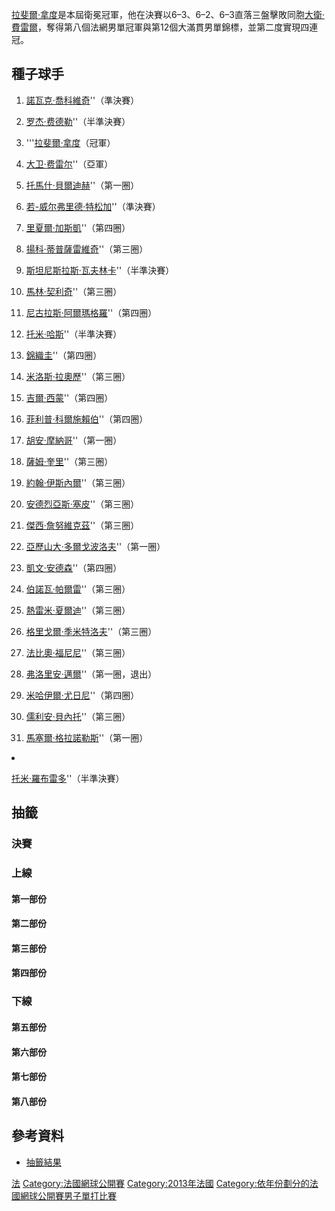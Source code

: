 {{NoteTA |G1=Tennis}}
{{GrandSlamEvents|2013|法國網球公開賽|
|defchamp = {{flagicon|ESP}} [[拉斐爾·拿度|拉斐爾·拿度]]
|champ = {{flagicon|ESP}} [[拉斐爾·拿度|拉斐爾·拿度]]
|runner = {{flagicon|ESP}} [[大衛·費雷爾|大衛·費雷爾]]
|score = 6–3、6–2、6–3
}}
{{main|2013年法國網球公開賽}}

[[拉斐爾·拿度|拉斐爾·拿度]]是本屆衛冕冠軍，他在決賽以6–3、6–2、6–3直落三盤擊敗同胞[[大衛·費雷爾|大衛·費雷爾]]，奪得第八個法網男單冠軍與第12個大滿貫男單錦標，並第二度實現四連冠。

==種子球手==
{{col-begin}}
{{col-2}}
#{{flagicon|SRB}} [[諾瓦克·喬科維奇|諾瓦克·喬科維奇]]''（準決賽）
#{{flagicon|SUI}} [[罗杰·费德勒|罗杰·费德勒]]''（半準決賽）
#{{flagicon|ESP}} '''[[拉斐爾·拿度|拉斐爾·拿度]]（冠軍）
#{{flagicon|ESP}} [[大卫·费雷尔|大卫·费雷尔]]''（亞軍）
#{{flagicon|CZE}} [[托馬什·貝爾迪赫|托馬什·貝爾迪赫]]''（第一圈）
#{{flagicon|FRA}} [[若-威尔弗里德·特松加|若-威尔弗里德·特松加]]''（準決賽）
#{{flagicon|FRA}} [[里夏爾·加斯凱|里夏爾·加斯凱]]''（第四圈）
#{{flagicon|SRB}} [[揚科·蒂普薩雷維奇|揚科·蒂普薩雷維奇]]''（第三圈）
#{{flagicon|SUI}} [[斯坦尼斯拉斯·瓦夫林卡|斯坦尼斯拉斯·瓦夫林卡]]''（半準決賽）
#{{flagicon|CRO}} [[馬林·契利奇|馬林·契利奇]]''（第三圈）
#{{flagicon|ESP}} [[尼古拉斯·阿爾瑪格羅|尼古拉斯·阿爾瑪格羅]]''（第四圈）
#{{flagicon|GER}} [[托米·哈斯|托米·哈斯]]''（半準決賽）
#{{flagicon|JPN}} [[錦織圭|錦織圭]]''（第四圈）
#{{flagicon|CAN}} [[米洛斯·拉奧歷|米洛斯·拉奧歷]]''（第三圈）
#{{flagicon|FRA}} [[吉爾·西蒙|吉爾·西蒙]]''（第四圈）
#{{flagicon|GER}} [[菲利普·科爾施賴伯|菲利普·科爾施賴伯]]''（第四圈）
{{col-2}}
<ol start="17">
<li>{{flagicon|ARG}} [[胡安·摩納哥|胡安·摩納哥]]''（第一圈）
<li>{{flagicon|USA}} [[薩姆·奎里|薩姆·奎里]]''（第三圈）
<li>{{flagicon|USA}} [[約翰·伊斯內爾|約翰·伊斯內爾]]''（第三圈）
<li>{{flagicon|ITA}} [[安德烈亞斯·塞皮|安德烈亞斯·塞皮]]''（第三圈）
<li>{{flagicon|POL}} [[傑西·詹努維克茲|傑西·詹努維克茲]]''（第三圈）
<li>{{flagicon|UKR}} [[亞歷山大·多爾戈波洛夫|亞歷山大·多爾戈波洛夫]]''（第一圈）
<li>{{flagicon|RSA}} [[凱文·安德森_(網球運動員)|凱文·安德森]]''（第四圈）
<li>{{flagicon|FRA}} [[伯諾瓦·帕爾雷|伯諾瓦·帕爾雷]]''（第三圈）
<li>{{flagicon|FRA}} [[熱雷米·夏爾迪|熱雷米·夏爾迪]]''（第三圈）
<li>{{flagicon|BUL}} [[格里戈爾·季米特洛夫|格里戈爾·季米特洛夫]]''（第三圈）
<li>{{flagicon|ITA}} [[法比奧·福尼尼|法比奧·福尼尼]]''（第三圈）
<li>{{flagicon|GER}} [[弗洛里安·邁爾|弗洛里安·邁爾]]''（第一圈，退出）
<li>{{flagicon|RUS}} [[米哈伊爾·尤日尼|米哈伊爾·尤日尼]]''（第四圈）
<li>{{flagicon|FRA}} [[儒利安·貝內托|儒利安·貝內托]]''（第三圈）
<li>{{flagicon|ESP}} [[馬塞爾·格拉諾勒斯|馬塞爾·格拉諾勒斯]]''（第一圈）
<li>{{flagicon|ESP}} [[托米·羅布雷多|托米·羅布雷多]]''（半準決賽）
{{col-end}}

==抽籤==
{{Draw key}}
===決賽===
{{8TeamBracket-Tennis5
| RD1=八強
| RD2=四強
| RD3=決賽
| team-width=175

| RD1-seed1=1
| RD1-team1={{flagicon|SRB}} '''[[諾瓦克·喬科維奇|諾瓦克·喬科維奇]]
| RD1-score1-1='''6
| RD1-score1-2='''7<sup>7</sup>
| RD1-score1-3='''7
| RD1-score1-4=
| RD1-score1-5=
| RD1-seed2=12
| RD1-team2={{flagicon|GER}} [[托米·哈斯|托米·哈斯]]
| RD1-score2-1=3
| RD1-score2-2=6<sup>5</sup>
| RD1-score2-3=5
| RD1-score2-4=
| RD1-score2-5=

| RD1-seed3=3
| RD1-team3={{flagicon|ESP}} '''[[拉斐爾·拿度|拉斐爾·拿度]]
| RD1-score3-1='''6
| RD1-score3-2='''6
| RD1-score3-3='''6
| RD1-score3-4=
| RD1-score3-5=
| RD1-seed4=9
| RD1-team4={{flagicon|SUI}} [[斯坦尼斯拉斯·瓦夫林卡|斯坦尼斯拉斯·瓦夫林卡]]
| RD1-score4-1=2
| RD1-score4-2=3
| RD1-score4-3=1
| RD1-score4-4=
| RD1-score4-5=

| RD1-seed5=32
| RD1-team5={{flagicon|ESP}} [[托米·羅布雷多|托米·羅布雷多]]
| RD1-score5-1=2
| RD1-score5-2=1
| RD1-score5-3=1
| RD1-score5-4=
| RD1-score5-5=
| RD1-seed6=4
| RD1-team6='''{{flagicon|ESP}} [[大卫·费雷尔|大卫·费雷尔]]
| RD1-score6-1='''6
| RD1-score6-2='''6
| RD1-score6-3='''6
| RD1-score6-4=
| RD1-score6-5=

| RD1-seed7=6
| RD1-team7='''{{flagicon|FRA}} [[若-威尔弗里德·特松加|若-威尔弗里德·特松加]]
| RD1-score7-1='''7
| RD1-score7-2='''6
| RD1-score7-3='''6
| RD1-score7-4=
| RD1-score7-5=
| RD1-seed8=2
| RD1-team8={{flagicon|SWI}} [[罗杰·费德勒|罗杰·费德勒]]
| RD1-score8-1=5
| RD1-score8-2=3
| RD1-score8-3=3
| RD1-score8-4=
| RD1-score8-5=

| RD2-seed1=1
| RD2-team1={{flagicon|SRB}} [[諾瓦克·喬科維奇|諾瓦克·喬科維奇]]
| RD2-score1-1=4
| RD2-score1-2='''6
| RD2-score1-3=1
| RD2-score1-4='''7<sup>7</sup>
| RD2-score1-5=7
| RD2-seed2=3
| RD2-team2={{flagicon|ESP}} '''[[拉斐爾·拿度|拉斐爾·拿度]]
| RD2-score2-1='''6
| RD2-score2-2=3
| RD2-score2-3='''6
| RD2-score2-4=6<sup>3</sup>
| RD2-score2-5='''9

| RD2-seed3=4
| RD2-team3='''{{flagicon|ESP}} [[大卫·费雷尔|大卫·费雷尔]]
| RD2-score3-1='''6
| RD2-score3-2='''7<sup>7</sup>
| RD2-score3-3='''6
| RD2-score3-4=
| RD2-score3-5=
| RD2-seed4=6
| RD2-team4={{flagicon|FRA}} [[若-威尔弗里德·特松加|若-威尔弗里德·特松加]]
| RD2-score4-1=1
| RD2-score4-2=6<sup>3</sup>
| RD2-score4-3=2
| RD2-score4-4=
| RD2-score4-5=

| RD3-seed1=3
| RD3-team1={{flagicon|ESP}} '''[[拉斐爾·拿度|拉斐爾·拿度]]
| RD3-score1-1='''6
| RD3-score1-2='''6
| RD3-score1-3='''6
| RD3-score1-4=
| RD3-score1-5=
| RD3-seed2=4
| RD3-team2={{flagicon|ESP}} [[大卫·费雷尔|大卫·费雷尔]]
| RD3-score2-1=3
| RD3-score2-2=2
| RD3-score2-3=3
| RD3-score2-4=
| RD3-score2-5=
}}

===上線===

====第一部份====
{{16TeamBracket-Compact-Tennis5
|RD1=第一輪
|RD2=第二輪
|RD3=第三輪
|RD4=第四輪

| RD1-seed01=1
| RD1-team01='''{{flagicon|SRB}} [[諾瓦克·喬科維奇|喬科維奇]]
| RD1-score01-1='''7<sup>7</sup>
| RD1-score01-2='''6
| RD1-score01-3='''7
| RD1-score01-4=
| RD1-score01-5=
| RD1-seed02=
| RD1-team02={{flagicon|BEL}} [[大衛·高芬|高芬]]
| RD1-score02-1=6<sup>5</sup>
| RD1-score02-2=4
| RD1-score02-3=5
| RD1-score02-4=
| RD1-score02-5=

| RD1-seed03=
| RD1-team03={{flagicon|CRO}} [[伊万·多迪格|多迪格]]
| RD1-score03-1='''6
| RD1-score03-2=4
| RD1-score03-3=3
| RD1-score03-4='''6
| RD1-score03-5=10
| RD1-seed04=
| RD1-team04='''{{flagicon|ARG}} [[吉多·佩拉|佩拉]]
| RD1-score04-1=4
| RD1-score04-2='''6
| RD1-score04-3='''6
| RD1-score04-4=2
| RD1-score04-5='''12

| RD1-seed05=WC
| RD1-team05={{flagicon|USA}} [[亞歷斯·古斯尼蘇夫|古斯尼蘇夫]]
| RD1-score05-1=1
| RD1-score05-2=6<sup>2</sup>
| RD1-score05-3=2
| RD1-score05-4=
| RD1-score05-5=
| RD1-seed06=WC
| RD1-team06='''{{flagicon|FRA}} [[盧卡斯·普耶|普耶]]
| RD1-score06-1='''6
| RD1-score06-2='''7<sup>7</sup>
| RD1-score06-3='''6
| RD1-score06-4=
| RD1-score06-5=

| RD1-seed07=
| RD1-team07={{flagicon|COL}} [[亞歷杭德羅·法亞|法亞]]
| RD1-score07-1=4
| RD1-score07-2=0<sup>r</sup>
| RD1-score07-3=
| RD1-score07-4=
| RD1-score07-5=
| RD1-seed08=26
| RD1-team08='''{{flagicon|BUL}} [[格里戈爾·季米特洛夫|季米特洛夫]]
| RD1-score08-1='''6
| RD1-score08-2=1
| RD1-score08-3=
| RD1-score08-4=
| RD1-score08-5=

| RD1-seed09=22
| RD1-team09={{flagicon|UKR}} [[亞歷山大·多爾戈波洛夫|多爾戈波洛夫]]
| RD1-score09-1=6<sup>7</sup>
| RD1-score09-2=4
| RD1-score09-3=6<sup>7</sup>
| RD1-score09-4=
| RD1-score09-5=
| RD1-seed10=
| RD1-team10='''{{flagicon|RUS}} [[德米特里·圖爾蘇諾夫|圖爾蘇諾夫]]
| RD1-score10-1='''7<sup>9</sup>
| RD1-score10-2='''6
| RD1-score10-3='''7<sup>9</sup>
| RD1-score10-4=
| RD1-score10-5=

| RD1-seed11=
| RD1-team11={{flagicon|AUS}} [[伯納德·托米奇|托米奇]]
| RD1-score11-1=5
| RD1-score11-2=6<sup>8</sup>
| RD1-score11-3=1<sup>r</sup>
| RD1-score11-4=
| RD1-score11-5=
| RD1-seed12=
| RD1-team12='''{{flagicon|ROU}} [[維克托·哈內斯庫|哈內斯庫]]
| RD1-score12-1='''7
| RD1-score12-2='''7<sup>10</sup>
| RD1-score12-3=2
| RD1-score12-4=
| RD1-score12-5=

| RD1-seed13=
| RD1-team13={{flagicon|ITA}} [[西莫內·博萊利|博萊利]]
| RD1-score13-1=4
| RD1-score13-2=4
| RD1-score13-3=1<sup>r</sup>
| RD1-score13-4=
| RD1-score13-5=
| RD1-seed14=
| RD1-team14={{flagicon|TPE}} '''[[盧彥勳|盧彥勳]]
| RD1-score14-1='''6
| RD1-score14-2='''6
| RD1-score14-3=2
| RD1-score14-4=
| RD1-score14-5=

| RD1-seed15=Q
| RD1-team15={{flagicon|CZE}} [[吉力·維斯利|維斯利]]
| RD1-score15-1=6<sup>3</sup>
| RD1-score15-2='''6
| RD1-score15-3=5
| RD1-score15-4=2
| RD1-score15-5=
| RD1-seed16=16
| RD1-team16='''{{flagicon|GER}} [[菲利普·科爾施賴伯|科爾施賴伯]]
| RD1-score16-1='''7<sup>7</sup>
| RD1-score16-2=1
| RD1-score16-3='''7
| RD1-score16-4='''6
| RD1-score16-5=

| RD2-seed01=1
| RD2-team01='''{{flagicon|SRB}} [[諾瓦克·喬科維奇|喬科維奇]]
| RD2-score01-1='''6
| RD2-score01-2='''6
| RD2-score01-3='''6
| RD2-score01-4=
| RD2-score01-5=
| RD2-seed02=
| RD2-team02={{flagicon|ARG}} [[吉多·佩拉|佩拉]]
| RD2-score02-1=2
| RD2-score02-2=0
| RD2-score02-3=2
| RD2-score02-4=
| RD2-score02-5=

| RD2-seed03=WC
| RD2-team03={{flagicon|FRA}} [[盧卡斯·普耶|普耶]]
| RD2-score03-1=1
| RD2-score03-2=6<sup>4</sup>
| RD2-score03-3=1
| RD2-score03-4=
| RD2-score03-5=
| RD2-seed04=26
| RD2-team04='''{{flagicon|BUL}} [[格里戈爾·季米特洛夫|季米特洛夫]]
| RD2-score04-1='''6
| RD2-score04-2='''7<sup>7</sup>
| RD2-score04-3='''6
| RD2-score04-4=
| RD2-score04-5=

| RD2-seed05=
| RD2-team05={{flagicon|RUS}} [[德米特里·圖爾蘇諾夫|圖爾蘇諾夫]]
| RD2-score05-1=4
| RD2-score05-2=6<sup>r</sup>
| RD2-score05-3=
| RD2-score05-4=
| RD2-score05-5=
| RD2-seed06=
| RD2-team06='''{{flagicon|ROM}} [[維克托·哈內斯庫|哈內斯庫]]
| RD2-score06-1='''6
| RD2-score06-2=6
| RD2-score06-3=
| RD2-score06-4=
| RD2-score06-5=

| RD2-seed07=
| RD2-team07={{flagicon|TPE}} [[盧彥勳|盧彥勳]]
| RD2-score07-1=
| RD2-score07-2=
| RD2-score07-3=
| RD2-score07-4=
| RD2-score07-5=
| RD2-seed08=16
| RD2-team08='''{{flagicon|GER}} [[菲利普·科爾施賴伯|科爾施賴伯]]
| RD2-score08-1=<small>w/o
| RD2-score08-2=
| RD2-score08-3=
| RD2-score08-4=
| RD2-score08-5=

| RD3-seed01=1
| RD3-team01='''{{flagicon|SRB}} [[諾瓦克·喬科維奇|喬科維奇]]
| RD3-score01-1='''6
| RD3-score01-2='''6
| RD3-score01-3='''6
| RD3-score01-4=
| RD3-score01-5=
| RD3-seed02=26
| RD3-team02={{flagicon|BUL}} [[格里戈爾·季米特洛夫|季米特洛夫]]
| RD3-score02-1=2
| RD3-score02-2=2
| RD3-score02-3=3
| RD3-score02-4=
| RD3-score02-5=

| RD3-seed03=
| RD3-team03={{flagicon|ROM}} [[維克托·哈內斯庫|哈內斯庫]]
| RD3-score03-1=0
| RD3-score03-2=6<sup>0</sup>
| RD3-score03-3=1
| RD3-score03-4=
| RD3-score03-5=
| RD3-seed04=16
| RD3-team04='''{{flagicon|GER}} [[菲利普·科爾施賴伯|科爾施賴伯]]
| RD3-score04-1='''6
| RD3-score04-2='''7<sup>7</sup>
| RD3-score04-3='''6
| RD3-score04-4=
| RD3-score04-5=

| RD4-seed01=1
| RD4-team01='''{{flagicon|SRB}} [[諾瓦克·喬科維奇|喬科維奇]]
| RD4-score01-1=4
| RD4-score01-2='''6
| RD4-score01-3='''6
| RD4-score01-4='''6
| RD4-score01-5=
| RD4-seed02=16
| RD4-team02={{flagicon|GER}} [[菲利普·科爾施賴伯|科爾施賴伯]]
| RD4-score02-1='''6
| RD4-score02-2=3
| RD4-score02-3=4
| RD4-score02-4=4
| RD4-score02-5=
}}

====第二部份====
{{16TeamBracket-Compact-Tennis5
|RD1=第一輪
|RD2=第二輪
|RD3=第三輪
|RD4=第四輪

| RD1-seed01=12
| RD1-team01={{flagicon|GER}} '''[[托米·哈斯|哈斯]]
| RD1-score01-1='''7<sup>7</sup>
| RD1-score01-2='''6
| RD1-score01-3='''6
| RD1-score01-4=
| RD1-score01-5=
| RD1-seed02=
| RD1-team02={{flagicon|FRA}} [[基雷姆·魯芬|魯芬]]
| RD1-score02-1=6<sup>4</sup>
| RD1-score02-2=1
| RD1-score02-3=3
| RD1-score02-4=
| RD1-score02-5=

| RD1-seed03=Q
| RD1-team03={{flagicon|USA}} '''[[傑克·索克|索克]]
| RD1-score03-1='''6
| RD1-score03-2='''6
| RD1-score03-3='''7
| RD1-score03-4=
| RD1-score03-5=
| RD1-seed04=
| RD1-team04={{flagicon|ESP}} [[吉列爾莫·加西亞·洛佩斯|加西亞·洛佩斯]]
| RD1-score04-1=2
| RD1-score04-2=2
| RD1-score04-3=5
| RD1-score04-4=
| RD1-score04-5=

| RD1-seed05=
| RD1-team05={{flagicon|RUS}} [[安德烈·庫茲涅佐夫_(網球運動員)|An·庫茲涅佐夫]]
| RD1-score05-1=3
| RD1-score05-2=4
| RD1-score05-3=6<sup>4</sup>
| RD1-score05-4=
| RD1-score05-5=
| RD1-seed06=
| RD1-team06='''{{flagicon|USA}} [[瑞恩·哈里森|哈里森]]
| RD1-score06-1='''6
| RD1-score06-2='''6
| RD1-score06-3='''7<sup>7</sup>
| RD1-score06-4=
| RD1-score06-5=

| RD1-seed07=
| RD1-team07= {{flagicon|ARG}} [[卡洛斯·貝洛克|貝洛克]]
| RD1-score07-1=3
| RD1-score07-2=4
| RD1-score07-3=4
| RD1-score07-4=
| RD1-score07-5=
| RD1-seed08=19
| RD1-team08='''{{flagicon|USA}} [[約翰·伊斯內爾|伊斯內爾]]
| RD1-score08-1='''6
| RD1-score08-2='''6
| RD1-score08-3='''6
| RD1-score08-4=
| RD1-score08-5=

| RD1-seed09=29
| RD1-team09={{flagicon|RUS}} '''[[米哈伊爾·尤日尼|尤日尼]]
| RD1-score09-1=4
| RD1-score09-2='''6
| RD1-score09-3='''6
| RD1-score09-4='''6
| RD1-score09-5=
| RD1-seed10=
| RD1-team10= {{flagicon|ESP}} [[巴勃羅·安杜哈爾|安杜哈爾]]
| RD1-score10-1='''6
| RD1-score10-2=4
| RD1-score10-3=2
| RD1-score10-4=3
| RD1-score10-5=

| RD1-seed11=
| RD1-team11='''{{flagicon|ARG}} [[費德里科·德爾波尼斯|德爾波尼斯]]
| RD1-score11-1=6<sup>2</sup>
| RD1-score11-2='''6
| RD1-score11-3='''6
| RD1-score11-4='''6
| RD1-score11-5=
| RD1-seed12=Q
| RD1-team12={{flagicon|GER}} [[朱利安·雷斯特|雷斯特]]
| RD1-score12-1='''7<sup>7</sup>
| RD1-score12-2=1
| RD1-score12-3=0
| RD1-score12-4=4
| RD1-score12-5=

| RD1-seed13=
| RD1-team13= '''{{flagicon|ESP}} [[費爾南多·貝爾達斯科|貝爾達斯科]]
| RD1-score13-1='''6
| RD1-score13-2='''6
| RD1-score13-3='''6
| RD1-score13-4=
| RD1-score13-5=
| RD1-seed14=WC
| RD1-team14= {{flagicon|FRA}} [[馬克·吉克爾|吉克爾]]
| RD1-score14-1=2
| RD1-score14-2=3
| RD1-score14-3=1
| RD1-score14-4=
| RD1-score14-5=

| RD1-seed15=WC
| RD1-team15={{flagicon|FRA}} [[尼古拉·馬俞|馬俞]]
| RD1-score15-1=2
| RD1-score15-2=6<sup>4</sup>
| RD1-score15-3=1
| RD1-score15-4=
| RD1-score15-5=
| RD1-seed16=8
| RD1-team16={{flagicon|SRB}} '''[[揚科·蒂普薩雷維奇|蒂普薩雷維奇]]
| RD1-score16-1='''6
| RD1-score16-2='''7<sup>7</sup>
| RD1-score16-3='''6
| RD1-score16-4=
| RD1-score16-5=

| RD2-seed01=12
| RD2-team01='''{{flagicon|GER}} [[托米·哈斯|哈斯]]
| RD2-score01-1='''7<sup>7</sup>
| RD2-score01-2='''6
| RD2-score01-3='''7
| RD2-score01-4=
| RD2-score01-5=
| RD2-seed02=Q
| RD2-team02={{flagicon|USA}} [[傑克·索克|索克]]
| RD2-score02-1=6<sup>3</sup>
| RD2-score02-2=2
| RD2-score02-3=5
| RD2-score02-4=
| RD2-score02-5=

| RD2-seed03=
| RD2-team03={{flagicon|USA}} [[瑞恩·哈里森|哈里森]]
| RD2-score03-1='''7
| RD2-score03-2='''7<sup>9</sup>
| RD2-score03-3=3
| RD2-score03-4=1
| RD2-score03-5=6
| RD2-seed04=19
| RD2-team04='''{{flagicon|USA}} [[約翰·伊斯內爾|伊斯內爾]]
| RD2-score04-1=5
| RD2-score04-2=6<sup>7</sup>
| RD2-score04-3='''6
| RD2-score04-4='''6
| RD2-score04-5='''8

| RD2-seed05=29
| RD2-team05='''{{flagicon|RUS}} [[米哈伊爾·尤日尼|尤日尼]]
| RD2-score05-1='''6
| RD2-score05-2=6<sup>5</sup>
| RD2-score05-3='''7
| RD2-score05-4='''6
| RD2-score05-5=
| RD2-seed06=
| RD2-team06={{flagicon|ARG}} [[費德里科·德爾波尼斯|德爾波尼斯]]
| RD2-score06-1=3
| RD2-score06-2='''7<sup>7</sup>
| RD2-score06-3=5
| RD2-score06-4=4
| RD2-score06-5=

| RD2-seed07=
| RD2-team07={{flagicon|ESP}} [[費爾南多·貝爾達斯科|貝爾達斯科]]
| RD2-score07-1=6<sup>3</sup>
| RD2-score07-2=1
| RD2-score07-3='''6
| RD2-score07-4='''7
| RD2-score07-5=6
| RD2-seed08=8
| RD2-team08={{flagicon|SRB}} [[揚科·蒂普薩雷維奇|蒂普薩雷維奇]]
| RD2-score08-1='''7<sup>7</sup>
| RD2-score08-2='''6
| RD2-score08-3=3
| RD2-score08-4=5
| RD2-score08-5='''8

| RD3-seed01=12
| RD3-team01='''{{flagicon|GER}} [[托米·哈斯|哈斯]]
| RD3-score01-1='''7
| RD3-score01-2='''7<sup>7</sup>
| RD3-score01-3=4
| RD3-score01-4=6<sup>10</sup>
| RD3-score01-5='''10
| RD3-seed02=19
| RD3-team02={{flagicon|USA}} [[約翰·伊斯內爾|伊斯內爾]]
| RD3-score02-1=5
| RD3-score02-2=6<sup>4</sup>
| RD3-score02-3='''6
| RD3-score02-4='''7<sup>12</sup>
| RD3-score02-5=8

| RD3-seed03=29
| RD3-team03='''{{flagicon|RUS}} [[米哈伊爾·尤日尼|尤日尼]]
| RD3-score03-1='''6
| RD3-score03-2='''6
| RD3-score03-3='''6
| RD3-score03-4=
| RD3-score03-5=
| RD3-seed04=8
| RD3-team04={{flagicon|SRB}} [[揚科·蒂普薩雷維奇|蒂普薩雷維奇]]
| RD3-score04-1=4
| RD3-score04-2=4
| RD3-score04-3=3
| RD3-score04-4=
| RD3-score04-5=

| RD4-seed01=12
| RD4-team01='''{{flagicon|GER}} [[托米·哈斯|哈斯]]
| RD4-score01-1='''6
| RD4-score01-2='''6
| RD4-score01-3='''6
| RD4-score01-4=
| RD4-score01-5=
| RD4-seed02=29
| RD4-team02={{flagicon|RUS}} [[米哈伊爾·尤日尼|尤日尼]]
| RD4-score02-1=1
| RD4-score02-2=1
| RD4-score02-3=3
| RD4-score02-4=
| RD4-score02-5=
}}

====第三部份====
{{16TeamBracket-Compact-Tennis5
|RD1=第一輪
|RD2=第二輪
|RD3=第三輪
|RD4=第四輪

| RD1-seed01=3
| RD1-team01='''{{flagicon|ESP}} [[拉斐爾·拿度|拿度]]
| RD1-score01-1=4
| RD1-score01-2='''7<sup>7</sup>
| RD1-score01-3='''6
| RD1-score01-4='''6
| RD1-score01-5=
| RD1-seed02=
| RD1-team02={{flagicon|GER}} [[丹尼爾·布蘭德斯|布蘭德斯]]
| RD1-score02-1='''6
| RD1-score02-2=6<sup>4</sup>
| RD1-score02-3=4
| RD1-score02-4=3
| RD1-score02-5=

| RD1-seed03=
| RD1-team03='''{{flagicon|SVK}} [[馬丁·卡利扎|卡利扎]]
| RD1-score03-1=3
| RD1-score03-2='''6
| RD1-score03-3='''6
| RD1-score03-4=0
| RD1-score03-5=
| RD1-seed04=
| RD1-team04={{flagicon|USA}} [[麥可·羅素|羅素]]
| RD1-score04-1='''6
| RD1-score04-2=3
| RD1-score04-3=1
| RD1-score04-4=0<sup>r</sup>
| RD1-score04-5=

| RD1-seed05=Q
| RD1-team05={{flagicon|ESP}} [[佩雷·里巴|里巴]]
| RD1-score05-1=3
| RD1-score05-2=4
| RD1-score05-3=4
| RD1-score05-4=
| RD1-score05-5=
| RD1-seed06=
| RD1-team06='''{{flagicon|CZE}} [[盧卡斯·拉索爾|拉索爾]]
| RD1-score06-1='''6
| RD1-score06-2='''6
| RD1-score06-3='''6
| RD1-score06-4=
| RD1-score06-5=

| RD1-seed07=Q
| RD1-team07={{flagicon|GER}} [[安德烈亞斯·貝克_(網球運動員)|貝克]]
| RD1-score07-1=3
| RD1-score07-2=5
| RD1-score07-3=3
| RD1-score07-4=
| RD1-score07-5=
| RD1-seed08=27
| RD1-team08='''{{flagicon|ITA}} [[法比奧·福尼尼|福尼尼]]
| RD1-score08-1='''6
| RD1-score08-2='''7
| RD1-score08-3='''6
| RD1-score08-4=
| RD1-score08-5=

| RD1-seed09=24
| RD1-team09='''{{flagicon|FRA}} [[伯諾瓦·帕爾雷|帕爾雷]]
| RD1-score09-1=3
| RD1-score09-2='''7<sup>7</sup>
| RD1-score09-3='''6
| RD1-score09-4='''6
| RD1-score09-5=
| RD1-seed10=
| RD1-team10={{flagicon|CYP}} [[马科斯·巴格达蒂斯|巴格达蒂斯]]
| RD1-score10-1='''6
| RD1-score10-2=6<sup>1</sup>
| RD1-score10-3=4
| RD1-score10-4=4
| RD1-score10-5=

| RD1-seed11=
| RD1-team11={{flagicon|POL}} '''[[盧卡斯·古博特|古博特]]
| RD1-score11-1='''6
| RD1-score11-2=5
| RD1-score11-3='''7<sup>9</sup>
| RD1-score11-4='''6
| RD1-score11-5=
| RD1-seed12=Q
| RD1-team12={{flagicon|FRA}} [[馬克西姆·塔克薛拉|塔克薛拉]]
| RD1-score12-1=4
| RD1-score12-2='''7
| RD1-score12-3=6<sup>7</sup>
| RD1-score12-4=2
| RD1-score12-5=

| RD1-seed13=
| RD1-team13='''{{flagicon|SLO}} [[格雷加·澤姆賈|澤姆賈]]
| RD1-score13-1='''6
| RD1-score13-2='''6
| RD1-score13-3='''6
| RD1-score13-4=
| RD1-score13-5=
| RD1-seed14=
| RD1-team14={{flagicon|COL}} [[聖地亞哥·希拉爾多|希拉爾多]]
| RD1-score14-1=1
| RD1-score14-2=4
| RD1-score14-3=1
| RD1-score14-4=
| RD1-score14-5=

| RD1-seed15=
| RD1-team15={{flagicon|CAN}} [[杰西·萊文|萊文]]
| RD1-score15-1=3
| RD1-score15-2=2
| RD1-score15-3=0
| RD1-score15-4=
| RD1-score15-5=
| RD1-seed16=13
| RD1-team16={{flagicon|JPN}} '''[[錦織圭|錦織圭]]
| RD1-score16-1='''6
| RD1-score16-2='''6
| RD1-score16-3='''6
| RD1-score16-4=
| RD1-score16-5=

| RD2-seed01=3
| RD2-team01='''{{flagicon|ESP}} [[拉斐爾·拿度|拿度]]
| RD2-score01-1=4
| RD2-score01-2='''6
| RD2-score01-3='''6
| RD2-score01-4='''6
| RD2-score01-5=
| RD2-seed02=
| RD2-team02={{flagicon|SVK}} [[馬丁·卡利扎|卡利扎]]
| RD2-score02-1='''6
| RD2-score02-2=3
| RD2-score02-3=3
| RD2-score02-4=3
| RD2-score02-5=

| RD2-seed03=
| RD2-team03={{flagicon|CZE}} [[盧卡斯·拉索爾|拉索爾]]
| RD2-score03-1=2
| RD2-score03-2=6<sup>3</sup>
| RD2-score03-3='''6
| RD2-score03-4=1
| RD2-score03-5=
| RD2-seed04=27
| RD2-team04='''{{flagicon|ITA}} [[法比奧·福尼尼|福尼尼]]
| RD2-score04-1='''6
| RD2-score04-2='''7<sup>7</sup>
| RD2-score04-3=2
| RD2-score04-4='''6
| RD2-score04-5=

| RD2-seed05=24
| RD2-team05='''{{flagicon|FRA}} [[伯諾瓦·帕爾雷|帕爾雷]]
| RD2-score05-1='''7<sup>7</sup>
| RD2-score05-2='''6
| RD2-score05-3='''6
| RD2-score05-4=
| RD2-score05-5=
| RD2-seed06=
| RD2-team06={{flagicon|POL}} [[盧卡斯·古博特|古博特]]
| RD2-score06-1=6<sup>2</sup>
| RD2-score06-2=2
| RD2-score06-3=4
| RD2-score06-4=
| RD2-score06-5=

| RD2-seed07=
| RD2-team07={{flagicon|SLO}} [[格雷加·澤姆賈|澤姆賈]]
| RD2-score07-1=1
| RD2-score07-2='''7
| RD2-score07-3=1
| RD2-score07-4=4
| RD2-score07-5=
| RD2-seed08=13
| RD2-team08='''{{flagicon|JPN}} [[錦織圭|錦織圭]]
| RD2-score08-1='''6
| RD2-score08-2=5
| RD2-score08-3='''6
| RD2-score08-4='''6
| RD2-score08-5=

| RD3-seed01=3
| RD3-team01='''{{flagicon|ESP}} [[拉斐爾·拿度|拿度]]
| RD3-score01-1='''7<sup>7</sup>
| RD3-score01-2='''6
| RD3-score01-3='''6
| RD3-score01-4=
| RD3-score01-5=
| RD3-seed02=27
| RD3-team02={{flagicon|ITA}} [[法比奧·福尼尼|福尼尼]]
| RD3-score02-1=6<sup>5</sup>
| RD3-score02-2=4
| RD3-score02-3=4
| RD3-score02-4=
| RD3-score02-5=

| RD3-seed03=24
| RD3-team03={{flagicon|FRA}} [[伯諾瓦·帕爾雷|帕爾雷]]
| RD3-score03-1=3
| RD3-score03-2='''7<sup>7</sup>
| RD3-score03-3=4
| RD3-score03-4=1
| RD3-score03-5=
| RD3-seed04=13
| RD3-team04='''{{flagicon|JPN}} [[錦織圭|錦織圭]]
| RD3-score04-1='''6
| RD3-score04-2=6<sup>3</sup>
| RD3-score04-3='''6
| RD3-score04-4='''6
| RD3-score04-5=

| RD4-seed01=3
| RD4-team01='''{{flagicon|ESP}} [[拉斐爾·拿度|拿度]]
| RD4-score01-1='''6
| RD4-score01-2='''6
| RD4-score01-3='''6
| RD4-score01-4=
| RD4-score01-5=
| RD4-seed02=13
| RD4-team02={{flagicon|JPN}} [[錦織圭|錦織圭]]
| RD4-score02-1=4
| RD4-score02-2=1
| RD4-score02-3=3
| RD4-score02-4=
| RD4-score02-5=
}}

====第四部份====
{{16TeamBracket-Compact-Tennis5
|RD1=第一輪
|RD2=第二輪
|RD3=第三輪
|RD4=第四輪

| RD1-seed01=9
| RD1-team01={{flagicon|SUI}} '''[[斯坦尼斯拉斯·瓦夫林卡|瓦夫林卡]]
| RD1-score01-1='''7
| RD1-score01-2='''6
| RD1-score01-3=6<sup>1</sup>
| RD1-score01-4='''7
| RD1-score01-5=
| RD1-seed02=
| RD1-team02={{flagicon|NED}} [[蒂莫·德·巴克|德·巴克]]
| RD1-score02-1=5
| RD1-score02-2=3
| RD1-score02-3='''7<sup>7</sup>
| RD1-score02-4=5
| RD1-score02-5=

| RD1-seed03=Q
| RD1-team03={{flagicon|CAN}} [[華塞克·波斯比希爾|波斯比希爾]]
| RD1-score03-1=6<sup>9</sup>
| RD1-score03-2=4
| RD1-score03-3='''7<sup>7</sup>
| RD1-score03-4='''6
| RD1-score03-5=6
| RD1-seed04=
| RD1-team04={{flagicon|ARG}} '''[[奧拉西奧·澤巴洛斯|澤巴洛斯]]
| RD1-score04-1='''7<sup>11</sup>
| RD1-score04-2='''6
| RD1-score04-3=6<sup>4</sup>
| RD1-score04-4=2
| RD1-score04-5='''8

| RD1-seed05=
| RD1-team05={{flagicon|FRA}} [[肯尼·德·斯查佩普|德·斯查佩普]]
| RD1-score05-1=4
| RD1-score05-2=6<sup>3</sup>
| RD1-score05-3='''6
| RD1-score05-4=3
| RD1-score05-5=
| RD1-seed06=
| RD1-team06='''{{flagicon|NED}} [[羅賓·哈塞|哈塞]]
| RD1-score06-1='''6
| RD1-score06-2='''7<sup>7</sup>
| RD1-score06-3=2
| RD1-score06-4='''6
| RD1-score06-5=

| RD1-seed07=
| RD1-team07= {{flagicon|ESP}} [[阿爾伯特·拉莫斯|拉莫斯]]
| RD1-score07-1=6<sup>3</sup>
| RD1-score07-2=5
| RD1-score07-3=3
| RD1-score07-4=
| RD1-score07-5=
| RD1-seed08=21
| RD1-team08='''{{flagicon|POL}} [[傑西·詹努維克茲|詹努維克茲]]
| RD1-score08-1='''7<sup>7</sup>
| RD1-score08-2='''7
| RD1-score08-3='''6
| RD1-score08-4=
| RD1-score08-5=

| RD1-seed09=28
| RD1-team09={{flagicon|GER}} [[弗洛里安·邁爾|邁爾]]
| RD1-score09-1='''6
| RD1-score09-2=3
| RD1-score09-3=5
| RD1-score09-4=0<sup>r</sup>
| RD1-score09-5=
| RD1-seed10=
| RD1-team10='''{{flagicon|UZB}} [[丹尼斯·伊斯托明|伊斯托明]]
| RD1-score10-1=4
| RD1-score10-2='''6
| RD1-score10-3='''7
| RD1-score10-4=0
| RD1-score10-5=

| RD1-seed11=WC
| RD1-team11={{flagicon|FRA}} [[弗洛朗·塞拉|塞拉]]
| RD1-score11-1=3
| RD1-score11-2=4
| RD1-score11-3=5
| RD1-score11-4=
| RD1-score11-5=
| RD1-seed12=
| RD1-team12={{flagicon|RUS}} '''[[尼古莱·达维登科|达维登科]]
| RD1-score12-1='''6
| RD1-score12-2='''6
| RD1-score12-3='''7
| RD1-score12-4=
| RD1-score12-5=

| RD1-seed13=Q
| RD1-team13='''{{flagicon|POL}} [[米哈烏·柏茲西茲尼|柏茲西茲尼]]
| RD1-score13-1='''6
| RD1-score13-2=6<sup>5</sup>
| RD1-score13-3='''7
| RD1-score13-4='''7
| RD1-score13-5=
| RD1-seed14=LL
| RD1-team14={{flagicon|USA}} [[瑞尼·威廉斯|威廉斯]]
| RD1-score14-1=3
| RD1-score14-2='''7<sup>7</sup>
| RD1-score14-3=5
| RD1-score14-4=5
| RD1-score14-5=

| RD1-seed15=
| RD1-team15={{flagicon|UKR}} [[謝爾蓋·斯坦高夫斯基|斯坦高夫斯基]]
| RD1-score15-1=1
| RD1-score15-2=4
| RD1-score15-3=3
| RD1-score15-4=
| RD1-score15-5=
| RD1-seed16=7
| RD1-team16='''{{flagicon|FRA}} [[里夏爾·加斯凱|加斯凱]]
| RD1-score16-1='''6
| RD1-score16-2='''6
| RD1-score16-3='''6
| RD1-score16-4=
| RD1-score16-5=

| RD2-seed01=9
| RD2-team01='''{{flagicon|SUI}} [[斯坦尼斯拉斯·瓦夫林卡|瓦夫林卡]]
| RD2-score01-1='''6
| RD2-score01-2='''7<sup>7</sup>
| RD2-score01-3='''6
| RD2-score01-4=
| RD2-score01-5=
| RD2-seed02=
| RD2-team02={{flagicon|ARG}} [[奧拉西奧·澤巴洛斯|澤巴洛斯]]
| RD2-score02-1=2
| RD2-score02-2=6<sup>2</sup>
| RD2-score02-3=4
| RD2-score02-4=
| RD2-score02-5=

| RD2-seed03=
| RD2-team03={{flagicon|NED}} [[羅賓·哈塞|哈塞]]
| RD2-score03-1=4
| RD2-score03-2='''6
| RD2-score03-3=4
| RD2-score03-4=3
| RD2-score03-5=
| RD2-seed04=21
| RD2-team04='''{{flagicon|POL}} [[傑西·詹努維克茲|詹努維克茲]]
| RD2-score04-1='''6
| RD2-score04-2=4
| RD2-score04-3='''6
| RD2-score04-4='''6
| RD2-score04-5=

| RD2-seed05=
| RD2-team05={{flagicon|UZB}} [[丹尼斯·伊斯托明|伊斯托明]]
| RD2-score05-1=4
| RD2-score05-2=5
| RD2-score05-3=2
| RD2-score05-4=
| RD2-score05-5=
| RD2-seed06=
| RD2-team06='''{{flagicon|RUS}} [[尼古莱·达维登科|达维登科]]
| RD2-score06-1='''6
| RD2-score06-2='''7
| RD2-score06-3='''6
| RD2-score06-4=
| RD2-score06-5=

| RD2-seed07=Q
| RD2-team07={{flagicon|POL}} [[米哈烏·柏茲西茲尼|柏茲西茲尼]]
| RD2-score07-1=3
| RD2-score07-2=3
| RD2-score07-3=0
| RD2-score07-4=
| RD2-score07-5=
| RD2-seed08=7
| RD2-team08='''{{flagicon|FRA}} [[里夏爾·加斯凱|加斯凱]]
| RD2-score08-1='''6
| RD2-score08-2='''6
| RD2-score08-3='''6
| RD2-score08-4=
| RD2-score08-5=

| RD3-seed01=9
| RD3-team01='''{{flagicon|SUI}} [[斯坦尼斯拉斯·瓦夫林卡|瓦夫林卡]]
| RD3-score01-1='''6
| RD3-score01-2=6<sup>2</sup>
| RD3-score01-3='''6
| RD3-score01-4='''6
| RD3-score01-5=
| RD3-seed02=21
| RD3-team02={{flagicon|POL}} [[傑西·詹努維克茲|詹努維克茲]]
| RD3-score02-1=3
| RD3-score02-2='''7<sup>7</sup>
| RD3-score02-3=3
| RD3-score02-4=3
| RD3-score02-5=

| RD3-seed03=
| RD3-team03={{flagicon|RUS}} [[尼古莱·达维登科|达维登科]]
| RD3-score03-1=4
| RD3-score03-2=4
| RD3-score03-3=3
| RD3-score03-4=
| RD3-score03-5=
| RD3-seed04=7
| RD3-team04='''{{flagicon|FRA}} [[里夏爾·加斯凱|加斯凱]]
| RD3-score04-1='''6
| RD3-score04-2='''6
| RD3-score04-3='''6
| RD3-score04-4=
| RD3-score04-5=

| RD4-seed01=9
| RD4-team01={{flagicon|SUI}} '''[[斯坦尼斯拉斯·瓦夫林卡|瓦夫林卡]]'''
| RD4-score01-1=6<sup>5</sup>
| RD4-score01-2=4
| RD4-score01-3='''6'''
| RD4-score01-4='''7'''
| RD4-score01-5='''8'''
| RD4-seed02=7
| RD4-team02={{flagicon|FRA}} [[里夏爾·加斯凱|加斯凱]]
| RD4-score02-1='''7<sup>7</sup>'''
| RD4-score02-2='''6'''
| RD4-score02-3=4
| RD4-score02-4=5
| RD4-score02-5=6
}}

===下線===

====第五部份====
{{16TeamBracket-Compact-Tennis5
|RD1=第一輪
|RD2=第二輪
|RD3=第三輪
|RD4=第四輪

| RD1-seed01=5
| RD1-team01={{flagicon|CZE}} [[托馬什·貝爾迪赫|貝爾迪赫]]
| RD1-score01-1=6<sup>8</sup>
| RD1-score01-2=4
| RD1-score01-3='''7<sup>7</sup>
| RD1-score01-4='''7<sup>7</sup>
| RD1-score01-5=5
| RD1-seed02=WC
| RD1-team02={{flagicon|FRA}} '''[[加埃爾·蒙菲爾斯|蒙菲爾斯]]
| RD1-score02-1='''7<sup>10</sup>
| RD1-score02-2='''6
| RD1-score02-3=6<sup>3</sup>
| RD1-score02-4=6<sup>4</sup>
| RD1-score02-5='''7

| RD1-seed03=
| RD1-team03='''{{flagicon|LAT}} [[厄內斯特·古爾比斯|古爾比斯]]
| RD1-score03-1='''6
| RD1-score03-2='''7<sup>7</sup>
| RD1-score03-3='''6
| RD1-score03-4=
| RD1-score03-5=
| RD1-seed04=
| RD1-team04={{Nowrap|{{flagicon|BRA}} [[羅傑里奧·杜特拉·達·席瓦|杜特拉·達·席瓦]]}}
| RD1-score04-1=1
| RD1-score04-2=6<sup>4</sup>
| RD1-score04-3=3
| RD1-score04-4=
| RD1-score04-5=

| RD1-seed05=
| RD1-team05={{flagicon|NED}} '''[[伊戈爾·賽斯靈|賽斯靈]]
| RD1-score05-1='''6
| RD1-score05-2='''6
| RD1-score05-3='''6
| RD1-score05-4=
| RD1-score05-5=
| RD1-seed06=
| RD1-team06={{flagicon|AUT}} [[于爾根·梅爾策|梅爾策]]
| RD1-score06-1=4
| RD1-score06-2=3
| RD1-score06-3=2
| RD1-score06-4=
| RD1-score06-5=

| RD1-seed07=PR
| RD1-team07={{flagicon|EST}} [[于爾根·佐普|佐普]]
| RD1-score07-1=3
| RD1-score07-2=2
| RD1-score07-3=1
| RD1-score07-4=
| RD1-score07-5=
| RD1-seed08=32
| RD1-team08={{flagicon|ESP}} '''[[托米·羅布雷多|羅布雷多]]
| RD1-score08-1='''6
| RD1-score08-2='''6
| RD1-score08-3='''6
| RD1-score08-4=
| RD1-score08-5=

| RD1-seed09=20
| RD1-team09={{flagicon|ITA}} '''[[安德烈亞斯·塞皮|塞皮]]
| RD1-score09-1=6<sup>4</sup>
| RD1-score09-2='''6
| RD1-score09-3='''6
| RD1-score09-4=6<sup>2</sup>
| RD1-score09-5='''6
| RD1-seed10=
| RD1-team10={{flagicon|ARG}} [[萊昂納多·梅耶爾|梅耶爾]]
| RD1-score10-1='''7<sup>7</sup>
| RD1-score10-2=4
| RD1-score10-3=3
| RD1-score10-4='''7<sup>7</sup>
| RD1-score10-5=4

| RD1-seed11=
| RD1-team11='''{{flagicon|SLO}} [[布拉日·卡夫契維奇|卡夫契維奇]]
| RD1-score11-1='''6
| RD1-score11-2='''6
| RD1-score11-3='''6
| RD1-score11-4=
| RD1-score11-5=
| RD1-seed12=Q
| RD1-team12={{flagicon|AUS}} [[詹姆斯·達克沃斯_(網球運動員)|達克沃斯]]
| RD1-score12-1=2
| RD1-score12-2=2
| RD1-score12-3=2
| RD1-score12-4=
| RD1-score12-5=

| RD1-seed13=
| RD1-team13={{flagicon|ARG}} [[馬丁·亞洛德|亞洛德]]
| RD1-score13-1=2
| RD1-score13-2='''6
| RD1-score13-3=1
| RD1-score13-4=0
| RD1-score13-5=
| RD1-seed14=
| RD1-team14={{nowrap|{{flagicon|FRA}} '''[[愛德華·羅傑-瓦塞林|羅傑-瓦塞林]]}}
| RD1-score14-1='''6
| RD1-score14-2=4
| RD1-score14-3='''6
| RD1-score14-4='''6
| RD1-score14-5=

| RD1-seed15=LL
| RD1-team15={{flagicon|AUT}} [[安德烈斯·海德爾-毛瑞爾|海德爾-毛瑞爾]]
| RD1-score15-1='''6
| RD1-score15-2=4
| RD1-score15-3=3
| RD1-score15-4=3
| RD1-score15-5=
| RD1-seed16=11
| RD1-team16='''{{flagicon|ESP}} [[尼古拉斯·阿爾瑪格羅|阿爾瑪格羅]]
| RD1-score16-1=4
| RD1-score16-2='''6
| RD1-score16-3='''6
| RD1-score16-4='''6
| RD1-score16-5=

| RD2-seed01=WC
| RD2-team01={{flagicon|FRA}} '''[[加埃爾·蒙菲爾斯|蒙菲爾斯]]
| RD2-score01-1=6<sup>5</sup>
| RD2-score01-2='''6
| RD2-score01-3='''7<sup>7</sup>
| RD2-score01-4='''6
| RD2-score01-5=
| RD2-seed02=
| RD2-team02={{flagicon|LAT}} [[厄內斯特·古爾比斯|古爾比斯]]
| RD2-score02-1='''7<sup>7</sup>
| RD2-score02-2=4
| RD2-score02-3=6<sup>4</sup>
| RD2-score02-4=2
| RD2-score02-5=

| RD2-seed03=
| RD2-team03={{flagicon|NED}} [[伊戈爾·賽斯靈|賽斯靈]]
| RD2-score03-1='''7<sup>7</sup>
| RD2-score03-2='''6
| RD2-score03-3=3
| RD2-score03-4=1
| RD2-score03-5=1
| RD2-seed04=32
| RD2-team04='''{{flagicon|ESP}} [[托米·羅布雷多|羅布雷多]]
| RD2-score04-1=6<sup>2</sup>
| RD2-score04-2=4
| RD2-score04-3='''6
| RD2-score04-4='''6
| RD2-score04-5='''6

| RD2-seed05=20
| RD2-team05={{flagicon|ITA}} '''[[安德烈亞斯·塞皮|塞皮]]
| RD2-score05-1='''6
| RD2-score05-2='''7<sup>7</sup>
| RD2-score05-3=6<sup>2</sup>
| RD2-score05-4=4
| RD2-score05-5='''6
| RD2-seed06=
| RD2-team06={{flagicon|SLO}} [[布拉日·卡夫契維奇|卡夫契維奇]]
| RD2-score06-1=0
| RD2-score06-2=6<sup>3</sup>
| RD2-score06-3='''7<sup>7</sup>
| RD2-score06-4='''6
| RD2-score06-5=3

| RD2-seed07=
| RD2-team07={{nowrap|{{flagicon|FRA}} [[愛德華·羅傑-瓦塞林|羅傑-瓦塞林]]}}
| RD2-score07-1=2
| RD2-score07-2=4
| RD2-score07-3=3
| RD2-score07-4=
| RD2-score07-5=
| RD2-seed08=11
| RD2-team08='''{{flagicon|ESP}} [[尼古拉斯·阿爾瑪格羅|阿爾瑪格羅]]
| RD2-score08-1='''6
| RD2-score08-2='''6
| RD2-score08-3='''6
| RD2-score08-4=
| RD2-score08-5=

| RD3-seed01=WC
| RD3-team01={{flagicon|FRA}} [[加埃爾·蒙菲爾斯|蒙菲爾斯]]
| RD3-score01-1='''6
| RD3-score01-2='''7<sup>7</sup>
| RD3-score01-3=2
| RD3-score01-4=6<sup>3</sup>
| RD3-score01-5=2
| RD3-seed02=32
| RD3-team02='''{{flagicon|ESP}} [[托米·羅布雷多|羅布雷多]]
| RD3-score02-1=2
| RD3-score02-2=6<sup>5</sup>
| RD3-score02-3='''6
| RD3-score02-4='''7<sup>7</sup>
| RD3-score02-5='''6

| RD3-seed03=20
| RD3-team03={{flagicon|ITA}} [[安德烈亞斯·塞皮|塞皮]]
| RD3-score03-1=6<sup>1</sup>
| RD3-score03-2=0
| RD3-score03-3=4
| RD3-score03-4=
| RD3-score03-5=
| RD3-seed04=11
| RD3-team04='''{{flagicon|ESP}} [[尼古拉斯·阿爾瑪格羅|阿爾瑪格羅]]
| RD3-score04-1='''7<sup>7</sup>
| RD3-score04-2='''6
| RD3-score04-3='''6
| RD3-score04-4=
| RD3-score04-5=

| RD4-seed01=32
| RD4-team01='''{{flagicon|ESP}} [[托米·羅布雷多|羅布雷多]]
| RD4-score01-1=6<sup>5</sup>
| RD4-score01-2=3
| RD4-score01-3='''6
| RD4-score01-4='''6
| RD4-score01-5='''6
| RD4-seed02=11
| RD4-team02={{flagicon|ESP}} [[尼古拉斯·阿爾瑪格羅|阿爾瑪格羅]]
| RD4-score02-1='''7<sup>7</sup>
| RD4-score02-2='''6
| RD4-score02-3=4
| RD4-score02-4=4
| RD4-score02-5=4
}}

====第六部份====
 {{16TeamBracket-Compact-Tennis5
|RD1=第一輪
|RD2=第二輪
|RD3=第三輪
|RD4=第四輪

| RD1-seed01=14
| RD1-team01='''{{flagicon|CAN}} [[米洛斯·拉奧歷|拉奧歷]]
| RD1-score01-1='''6
| RD1-score01-2='''6
| RD1-score01-3=4
| RD1-score01-4='''6
| RD1-score01-5=
| RD1-seed02=
| RD1-team02={{flagicon|BEL}} [[克薩維埃·馬利斯|馬利斯]]
| RD1-score02-1=2
| RD1-score02-2=1
| RD1-score02-3='''6
| RD1-score02-4=4
| RD1-score02-5=

| RD1-seed03=Q
| RD1-team03={{flagicon|BEL}} [[史提夫·達爾西斯|達爾西斯]]
| RD1-score03-1=4
| RD1-score03-2='''6
| RD1-score03-3=1
| RD1-score03-4=4
| RD1-score03-5=
| RD1-seed04=
| RD1-team04='''{{flagicon|FRA}} [[米卡埃尔·洛德拉|洛德拉]]
| RD1-score04-1='''6
| RD1-score04-2=4
| RD1-score04-3='''6
| RD1-score04-4='''6
| RD1-score04-5=

| RD1-seed05=Q
| RD1-team05={{flagicon|GER}} [[楊-萊納德·史卓夫|史卓夫]]
| RD1-score05-1=6<sup>7</sup>
| RD1-score05-2='''6
| RD1-score05-3=6<sup>2</sup>
| RD1-score05-4=2
| RD1-score05-5=
| RD1-seed06=
| RD1-team06={{flagicon|RUS}} '''[[伊夫尼·多斯科伊|多斯科伊]]
| RD1-score06-1='''7<sup>9</sup>
| RD1-score06-2=2
| RD1-score06-3='''7<sup>7</sup>
| RD1-score06-4='''6
| RD1-score06-5=

| RD1-seed07=LL
| RD1-team07={{flagicon|UKR}} [[伊利亞·馬爾琴科|馬爾琴科]]
| RD1-score07-1=3
| RD1-score07-2=5
| RD1-score07-3=4
| RD1-score07-4=
| RD1-score07-5=
| RD1-seed08=23
| RD1-team08='''{{flagicon|RSA}} [[凱文·安德森_(網球運動員)|安德森]]
| RD1-score08-1='''6
| RD1-score08-2='''7
| RD1-score08-3='''6
| RD1-score08-4=
| RD1-score08-5=

| RD1-seed09=31
| RD1-team09={{flagicon|ESP}} [[馬塞爾·格拉諾勒斯|格拉諾勒斯]]
| RD1-score09-1=5
| RD1-score09-2='''6
| RD1-score09-3=4
| RD1-score09-4='''6
| RD1-score09-5=4
| RD1-seed10=
| RD1-team10={{flagicon|ESP}} '''[[費利西亞諾·洛佩斯|洛佩斯]]
| RD1-score10-1='''7
| RD1-score10-2=2
| RD1-score10-3='''6
| RD1-score10-4=4
| RD1-score10-5='''6

| RD1-seed11=
| RD1-team11= {{flagicon|POR}} '''[[喬奧·索薩|索薩]]
| RD1-score11-1='''6
| RD1-score11-2='''6
| RD1-score11-3='''6
| RD1-score11-4=
| RD1-score11-5=
| RD1-seed12=
| RD1-team12= {{flagicon|JPN}} [[添田豪|添田豪]]
| RD1-score12-1=1
| RD1-score12-2=3
| RD1-score12-3=2
| RD1-score12-4=
| RD1-score12-5=

| RD1-seed13=Q
| RD1-team13={{flagicon|USA}} [[斯蒂夫·約翰遜|約翰遜]]
| RD1-score13-1=4
| RD1-score13-2='''6
| RD1-score13-3=3
| RD1-score13-4='''6
| RD1-score13-5=1
| RD1-seed14=
| RD1-team14= {{flagicon|ESP}} '''[[阿爾伯特·蒙塔涅斯|蒙塔涅斯]]
| RD1-score14-1='''6
| RD1-score14-2=3
| RD1-score14-3='''6
| RD1-score14-4=3
| RD1-score14-5='''6

| RD1-seed15=
| RD1-team15= {{flagicon|AUS}} [[馬林科·馬托塞維奇|馬托塞維奇]]
| RD1-score15-1=4
| RD1-score15-2=3
| RD1-score15-3=4
| RD1-score15-4=
| RD1-score15-5=
| RD1-seed16=4
| RD1-team16='''{{flagicon|ESP}} [[大卫·费雷尔|费雷尔]]
| RD1-score16-1='''6
| RD1-score16-2='''6
| RD1-score16-3='''6
| RD1-score16-4=
| RD1-score16-5=

| RD2-seed01=14
| RD2-team01={{flagicon|CAN}} '''[[米洛斯·拉奧歷|拉奧歷]]
| RD2-score01-1='''7
| RD2-score01-2=3
| RD2-score01-3='''7<sup>7</sup>
| RD2-score01-4='''6
| RD2-score01-5=
| RD2-seed02=
| RD2-team02={{flagicon|FRA}} [[米卡埃尔·洛德拉|洛德拉]]
| RD2-score02-1=5
| RD2-score02-2='''6
| RD2-score02-3=6<sup>3</sup>
| RD2-score02-4=2
| RD2-score02-5=

| RD2-seed03=
| RD2-team03={{flagicon|RUS}} [[伊夫尼·多斯科伊|多斯科伊]]
| RD2-score03-1='''7<sup>10</sup>
| RD2-score03-2=1
| RD2-score03-3=5
| RD2-score03-4=2
| RD2-score03-5=
| RD2-seed04=23
| RD2-team04={{flagicon|RSA}} '''[[凱文·安德森_(網球運動員)|安德森]]
| RD2-score04-1=6<sup>8</sup>
| RD2-score04-2='''6
| RD2-score04-3='''7
| RD2-score04-4='''6
| RD2-score04-5=

| RD2-seed05=
| RD2-team05={{flagicon|ESP}} '''[[費利西亞諾·洛佩斯|洛佩斯]]
| RD2-score05-1=3
| RD2-score05-2='''6
| RD2-score05-3='''6
| RD2-score05-4='''6
| RD2-score05-5=
| RD2-seed06=
| RD2-team06={{flagicon|POR}} [[喬奧·索薩|索薩]]
| RD2-score06-1='''6
| RD2-score06-2=3
| RD2-score06-3=4
| RD2-score06-4=4
| RD2-score06-5=

| RD2-seed07=
| RD2-team07={{flagicon|ESP}} [[阿爾伯特·蒙塔涅斯|蒙塔涅斯]]
| RD2-score07-1=2
| RD2-score07-2=1
| RD2-score07-3=3
| RD2-score07-4=
| RD2-score07-5=
| RD2-seed08=4
| RD2-team08={{flagicon|ESP}} '''[[大卫·费雷尔|费雷尔]]
| RD2-score08-1='''6
| RD2-score08-2='''6
| RD2-score08-3='''6
| RD2-score08-4=
| RD2-score08-5=

| RD3-seed01=14
| RD3-team01={{flagicon|CAN}} [[米洛斯·拉奧歷|拉奧歷]]
| RD3-score01-1=5
| RD3-score01-2=6<sup>4</sup>
| RD3-score01-3=3
| RD3-score01-4=
| RD3-score01-5=
| RD3-seed02=23
| RD3-team02='''{{flagicon|RSA}} [[凱文·安德森_(網球運動員)|安德森]]
| RD3-score02-1='''7
| RD3-score02-2='''7<sup>7</sup>
| RD3-score02-3='''6
| RD3-score02-4=
| RD3-score02-5=

| RD3-seed03=
| RD3-team03={{flagicon|ESP}} [[費利西亞諾·洛佩斯|洛佩斯]]
| RD3-score03-1=1
| RD3-score03-2=5
| RD3-score03-3=4
| RD3-score03-4=
| RD3-score03-5=
| RD3-seed04=4
| RD3-team04='''{{flagicon|ESP}} [[大卫·费雷尔|费雷尔]]
| RD3-score04-1='''6
| RD3-score04-2='''7
| RD3-score04-3='''6
| RD3-score04-4=
| RD3-score04-5=

| RD4-seed01=23
| RD4-team01={{flagicon|RSA}} [[凱文·安德森_(網球運動員)|安德森]]
| RD4-score01-1=3
| RD4-score01-2=1
| RD4-score01-3=1
| RD4-score01-4=
| RD4-score01-5=
| RD4-seed02=4
| RD4-team02='''{{flagicon|ESP}} [[大卫·费雷尔|费雷尔]]
| RD4-score02-1='''6
| RD4-score02-2='''6
| RD4-score02-3='''6
| RD4-score02-4=
| RD4-score02-5=
}}

====第七部份====
{{16TeamBracket-Compact-Tennis5
|RD1=第一輪
|RD2=第二輪
|RD3=第三輪
|RD4=第四輪

| RD1-seed01=6
| RD1-team01='''{{flagicon|FRA}} [[若-威尔弗里德·特松加|特松加]]
| RD1-score01-1='''6
| RD1-score01-2='''6
| RD1-score01-3='''6
| RD1-score01-4=
| RD1-score01-5=
| RD1-seed02=
| RD1-team02={{flagicon|SLO}} [[阿爾亞·貝德尼|貝德尼]]
| RD1-score02-1=2
| RD1-score02-2=2
| RD1-score02-3=3
| RD1-score02-4=
| RD1-score02-5=

| RD1-seed03=
| RD1-team03='''{{flagicon|FIN}} [[亞爾科·涅米寧|涅米寧]]
| RD1-score03-1='''6
| RD1-score03-2=4
| RD1-score03-3='''7<sup>11</sup>
| RD1-score03-4=4
| RD1-score03-5='''6
| RD1-seed04=
| RD1-team04={{flagicon|FRA}} [[保羅-亨利·馬蒂厄|馬蒂厄]]
| RD1-score04-1=4
| RD1-score04-2='''6
| RD1-score04-3=6<sup>9</sup>
| RD1-score04-4='''6
| RD1-score04-5=2

| RD1-seed05=
| RD1-team05='''{{Nowrap|{{flagicon|ESP}} [[羅伯托·布迪斯塔-阿古特|布迪斯塔-阿古特]]}}
| RD1-score05-1='''6
| RD1-score05-2='''6
| RD1-score05-3='''6
| RD1-score05-4=
| RD1-score05-5=
| RD1-seed06=
| RD1-team06= {{flagicon|LUX}} [[吉尔·穆勒|穆勒]]
| RD1-score06-1=3
| RD1-score06-2=4
| RD1-score06-3=2
| RD1-score06-4=
| RD1-score06-5=

| RD1-seed07=
| RD1-team07= {{flagicon|GER}} [[班傑明·貝克爾|貝克爾]]
| RD1-score07-1=4
| RD1-score07-2=2
| RD1-score07-3=5
| RD1-score07-4=
| RD1-score07-5=
| RD1-seed08=25
| RD1-team08='''{{flagicon|FRA}} [[熱雷米·夏爾迪|夏爾迪]]
| RD1-score08-1='''6
| RD1-score08-2='''6
| RD1-score08-3='''7
| RD1-score08-4=
| RD1-score08-5=

| RD1-seed09=17
| RD1-team09={{flagicon|ARG}} [[胡安·摩納哥|摩納哥]]
| RD1-score09-1='''6
| RD1-score09-2='''6
| RD1-score09-3=6<sup>4</sup>
| RD1-score09-4=4
| RD1-score09-5=4
| RD1-seed10=
| RD1-team10='''{{nowrap|{{flagicon|ESP}} [[丹尼爾·希梅諾-特拉維爾|希梅諾-特拉維爾]]}}
| RD1-score10-1=4
| RD1-score10-2=4
| RD1-score10-3='''7<sup>7</sup>
| RD1-score10-4='''6
| RD1-score10-5='''6

| RD1-seed11=
| RD1-team11= {{flagicon|SRB}} '''[[維克托·特羅伊茨基|特羅伊茨基]]
| RD1-score11-1='''6
| RD1-score11-2='''6
| RD1-score11-3='''6
| RD1-score11-4=
| RD1-score11-5=
| RD1-seed12=
| RD1-team12= {{flagicon|USA}} [[詹姆斯·布雷克|布雷克]]
| RD1-score12-1=4
| RD1-score12-2=2
| RD1-score12-3=2
| RD1-score12-4=
| RD1-score12-5=

| RD1-seed13=
| RD1-team13= {{flagicon|CZE}} [[拉德克·斯泰潘內克|斯泰潘內克]]
| RD1-score13-1=6<sup>4</sup>
| RD1-score13-2=6<sup>8</sup>
| RD1-score13-3=6<sup>11</sup>
| RD1-score13-4=
| RD1-score13-5=
| RD1-seed14= WC
| RD1-team14= '''{{flagicon|AUS}} [[尼克·基里奧斯|基里奧斯]]
| RD1-score14-1='''7<sup>7</sup>
| RD1-score14-2='''7<sup>10</sup>
| RD1-score14-3='''7<sup>13</sup>
| RD1-score14-4=
| RD1-score14-5=

| RD1-seed15=
| RD1-team15= {{flagicon|GER}} [[菲利普·普茲斯內爾|普茲斯內爾]]
| RD1-score15-1=1
| RD1-score15-2=2
| RD1-score15-3=3
| RD1-score15-4=
| RD1-score15-5=
| RD1-seed16=10
| RD1-team16='''{{flagicon|CRO}} [[馬林·契利奇|契利奇]]
| RD1-score16-1='''6
| RD1-score16-2='''6
| RD1-score16-3='''6
| RD1-score16-4=
| RD1-score16-5=

| RD2-seed01=6
| RD2-team01={{flagicon|FRA}} '''[[若-威尔弗里德·特松加|特松加]]
| RD2-score01-1='''7<sup>8</sup>
| RD2-score01-2='''6
| RD2-score01-3='''6
| RD2-score01-4=
| RD2-score01-5=
| RD2-seed02=
| RD2-team02={{flagicon|FIN}} [[亞爾科·涅米寧|涅米寧]]
| RD2-score02-1=6<sup>6</sup>
| RD2-score02-2=4
| RD2-score02-3=3
| RD2-score02-4=
| RD2-score02-5=

| RD2-seed03=
| RD2-team03={{Nowrap|{{flagicon|ESP}} [[羅伯托·布迪斯塔-阿古特|布迪斯塔-阿古特]]}}
| RD2-score03-1=1
| RD2-score03-2=5
| RD2-score03-3=4
| RD2-score03-4=
| RD2-score03-5=
| RD2-seed04=25
| RD2-team04={{flagicon|FRA}} '''[[熱雷米·夏爾迪|夏爾迪]]
| RD2-score04-1='''6
| RD2-score04-2='''7
| RD2-score04-3='''6
| RD2-score04-4=
| RD2-score04-5=

| RD2-seed05=
| RD2-team05={{nowrap|{{flagicon|ESP}} [[丹尼爾·希梅諾-特拉維爾|希梅諾-特拉維爾]]}}
| RD2-score05-1='''6
| RD2-score05-2=6<sup>4</sup>
| RD2-score05-3=0
| RD2-score05-4='''7<sup>9</sup>
| RD2-score05-5=4
| RD2-seed06=
| RD2-team06={{flagicon|SRB}} '''[[維克托·特羅伊茨基|特羅伊茨基]]
| RD2-score06-1=4
| RD2-score06-2='''7<sup>7</sup>
| RD2-score06-3='''6
| RD2-score06-4=6<sup>7</sup>
| RD2-score06-5='''6

| RD2-seed07=WC
| RD2-team07={{flagicon|AUS}} [[尼克·基里奧斯|基里奧斯]]
| RD2-score07-1=4
| RD2-score07-2=2
| RD2-score07-3=2
| RD2-score07-4=
| RD2-score07-5=
| RD2-seed08=10
| RD2-team08={{flagicon|CRO}} '''[[馬林·契利奇|契利奇]]
| RD2-score08-1='''6
| RD2-score08-2='''6
| RD2-score08-3='''6
| RD2-score08-4=
| RD2-score08-5=

| RD3-seed01=6
| RD3-team01='''{{flagicon|FRA}} [[若-威尔弗里德·特松加|特松加]]
| RD3-score01-1='''6
| RD3-score01-2='''6
| RD3-score01-3='''7
| RD3-score01-4=
| RD3-score01-5=
| RD3-seed02=25
| RD3-team02={{flagicon|FRA}} [[熱雷米·夏爾迪|夏爾迪]]
| RD3-score02-1=1
| RD3-score02-2=2
| RD3-score02-3=5
| RD3-score02-4=
| RD3-score02-5=

| RD3-seed03=
| RD3-team03='''{{flagicon|SRB}} [[維克托·特羅伊茨基|特羅伊茨基]]
| RD3-score03-1='''7<sup>14</sup>
| RD3-score03-2='''6
| RD3-score03-3='''7
| RD3-score03-4=
| RD3-score03-5=
| RD3-seed04=10
| RD3-team04={{flagicon|CRO}} [[馬林·契利奇|契利奇]]
| RD3-score04-1=6<sup>12</sup>
| RD3-score04-2=4
| RD3-score04-3=5
| RD3-score04-4=
| RD3-score04-5=

| RD4-seed01=6
| RD4-team01='''{{flagicon|FRA}} [[若-威尔弗里德·特松加|特松加]]
| RD4-score01-1='''6
| RD4-score01-2='''6
| RD4-score01-3='''6
| RD4-score01-4=
| RD4-score01-5=
| RD4-seed02=
| RD4-team02={{flagicon|SRB}} [[維克托·特羅伊茨基|特羅伊茨基]]
| RD4-score02-1=3
| RD4-score02-2=3
| RD4-score02-3=3
| RD4-score02-4=
| RD4-score02-5=
}}

====第八部份====
{{16TeamBracket-Compact-Tennis5
|RD1=第一輪
|RD2=第二輪
|RD3=第三輪
|RD4=第四輪

| RD1-seed01=15
| RD1-team01={{flagicon|FRA}} '''[[吉爾·西蒙|西蒙]]
| RD1-score01-1=3
| RD1-score01-2=1
| RD1-score01-3='''6
| RD1-score01-4='''6
| RD1-score01-5='''7
| RD1-seed02=
| RD1-team02={{flagicon|AUS}} [[莱顿·休伊特|休伊特]]
| RD1-score02-1='''6
| RD1-score02-2='''6
| RD1-score02-3=4
| RD1-score02-4=1
| RD1-score02-5=5

| RD1-seed03= WC
| RD1-team03= {{flagicon|FRA}} [[阿德里安·曼納里諾|曼納里諾]]
| RD1-score03-1=3
| RD1-score03-2='''6
| RD1-score03-3=3
| RD1-score03-4='''7
| RD1-score03-5=5
| RD1-seed04=PR
| RD1-team04='''{{flagicon|URU}} [[巴勃羅·奎瓦斯|奎瓦斯]]
| RD1-score04-1='''6
| RD1-score04-2=2
| RD1-score04-3='''6
| RD1-score04-4=5
| RD1-score04-5='''7

| RD1-seed05=
| RD1-team05= '''{{flagicon|CZE}} [[揚·哈耶克|哈耶克]]
| RD1-score05-1='''6
| RD1-score05-2=5
| RD1-score05-3='''6
| RD1-score05-4='''6
| RD1-score05-5=
| RD1-seed06= Q
| RD1-team06= {{flagicon|USA}} [[丹尼斯·庫德拉|庫德拉]]
| RD1-score06-1=2
| RD1-score06-2='''7
| RD1-score06-3=0
| RD1-score06-4=4
| RD1-score06-5=

| RD1-seed07=
| RD1-team07= {{flagicon|SVK}} [[盧卡斯·拉科|拉科]]
| RD1-score07-1=3
| RD1-score07-2=4
| RD1-score07-3=4
| RD1-score07-4=
| RD1-score07-5=
| RD1-seed08=18
| RD1-team08='''{{flagicon|USA}} [[薩姆·奎里|奎里]]
| RD1-score08-1='''6
| RD1-score08-2='''6
| RD1-score08-3='''6
| RD1-score08-4=
| RD1-score08-5=

| RD1-seed09= 30
| RD1-team09='''{{flagicon|FRA}} [[儒利安·貝內托|貝內托]]
| RD1-score09-1='''7<sup>7</sup>
| RD1-score09-2='''6
| RD1-score09-3=5
| RD1-score09-4='''7<sup>7</sup>
| RD1-score09-5=
| RD1-seed10=
| RD1-team10= {{flagicon|LTU}} [[里查達斯·貝蘭基斯|貝蘭基斯]]
| RD1-score10-1=6<sup>5</sup>
| RD1-score10-2=3
| RD1-score10-3='''7
| RD1-score10-4=6<sup>5</sup>
| RD1-score10-5=

| RD1-seed11=
| RD1-team11='''{{flagicon|GER}} [[托比亞斯·卡姆克|卡姆克]]
| RD1-score11-1='''6
| RD1-score11-2='''6
| RD1-score11-3=3
| RD1-score11-4=0
| RD1-score11-5='''6
| RD1-seed12=
| RD1-team12= {{flagicon|ITA}} [[保羅·洛倫齊|洛倫齊]]
| RD1-score12-1=3
| RD1-score12-2=3
| RD1-score12-3='''6
| RD1-score12-4='''6
| RD1-score12-5=3

| RD1-seed13=Q
| RD1-team13={{flagicon|IND}} '''[[山德夫·狄瓦曼|狄瓦曼]]
| RD1-score13-1='''6
| RD1-score13-2='''6
| RD1-score13-3='''7
| RD1-score13-4=
| RD1-score13-5=
| RD1-seed14=Q
| RD1-team14={{nowrap|{{flagicon|ESP}} [[丹尼爾·穆尼奧斯·德·拉·納瓦|穆尼奧斯·德·拉·納瓦]]}}
| RD1-score14-1=3
| RD1-score14-2=3
| RD1-score14-3=5
| RD1-score14-4=
| RD1-score14-5=

| RD1-seed15=Q
| RD1-team15={{flagicon|ESP}} [[巴勃羅·卡雷尼奧-巴斯達|卡雷尼奧-巴斯達]]
| RD1-score15-1=2
| RD1-score15-2=2
| RD1-score15-3=3
| RD1-score15-4=
| RD1-score15-5=
| RD1-seed16=2
| RD1-team16={{flagicon|SUI}} '''[[罗杰·费德勒|费德勒]]
| RD1-score16-1='''6
| RD1-score16-2='''6
| RD1-score16-3='''6
| RD1-score16-4=
| RD1-score16-5=

| RD2-seed01=15
| RD2-team01={{flagicon|FRA}} '''[[吉爾·西蒙|西蒙]]
| RD2-score01-1=6<sup>2</sup>
| RD2-score01-2='''6
| RD2-score01-3='''6
| RD2-score01-4='''6
| RD2-score01-5=
| RD2-seed02=PR
| RD2-team02={{flagicon|URU}} [[巴勃羅·奎瓦斯|奎瓦斯]]
| RD2-score02-1='''7<sup>7</sup>
| RD2-score02-2=1
| RD2-score02-3=1
| RD2-score02-4=1
| RD2-score02-5=

| RD2-seed03=
| RD2-team03={{flagicon|CZE}} [[揚·哈耶克|哈耶克]]
| RD2-score03-1=4
| RD2-score03-2=5
| RD2-score03-3=4
| RD2-score03-4=
| RD2-score03-5=
| RD2-seed04=18
| RD2-team04={{flagicon|USA}} '''[[薩姆·奎里|奎里]]
| RD2-score04-1='''6
| RD2-score04-2='''7
| RD2-score04-3='''6
| RD2-score04-4=
| RD2-score04-5=

| RD2-seed05=30
| RD2-team05={{flagicon|FRA}} '''[[儒利安·貝內托|貝內托]]
| RD2-score05-1='''7<sup>11</sup>
| RD2-score05-2='''7
| RD2-score05-3=5
| RD2-score05-4=0
| RD2-score05-5='''6
| RD2-seed06=
| RD2-team06={{flagicon|GER}} [[托比亞斯·卡姆克|卡姆克]]
| RD2-score06-1=6<sup>9</sup>
| RD2-score06-2=5
| RD2-score06-3='''7
| RD2-score06-4='''6
| RD2-score06-5=4

| RD2-seed07=Q
| RD2-team07={{flagicon|IND}} [[山德夫·狄瓦曼|狄瓦曼]]
| RD2-score07-1=2
| RD2-score07-2=1
| RD2-score07-3=1
| RD2-score07-4=
| RD2-score07-5=
| RD2-seed08=2
| RD2-team08={{flagicon|SUI}} '''[[罗杰·费德勒|费德勒]]
| RD2-score08-1='''6
| RD2-score08-2='''6
| RD2-score08-3='''6
| RD2-score08-4=
| RD2-score08-5=

| RD3-seed01=15
| RD3-team01='''{{flagicon|FRA}} [[吉爾·西蒙|西蒙]]
| RD3-score01-1=2
| RD3-score01-2='''6
| RD3-score01-3=2
| RD3-score01-4='''7<sup>7</sup>
| RD3-score01-5='''6
| RD3-seed02=18
| RD3-team02={{flagicon|USA}} [[薩姆·奎里|奎里]]
| RD3-score02-1='''6
| RD3-score02-2=3
| RD3-score02-3='''6
| RD3-score02-4=6<sup>2</sup>
| RD3-score02-5=2

| RD3-seed03=30
| RD3-team03={{flagicon|FRA}} [[儒利安·貝內托|貝內托]]
| RD3-score03-1=3
| RD3-score03-2=4
| RD3-score03-3=5
| RD3-score03-4=
| RD3-score03-5=
| RD3-seed04=2
| RD3-team04='''{{flagicon|SUI}} [[罗杰·费德勒|费德勒]]
| RD3-score04-1='''6
| RD3-score04-2='''6
| RD3-score04-3='''7
| RD3-score04-4=
| RD3-score04-5=

| RD4-seed01=15
| RD4-team01={{flagicon|FRA}} [[吉爾·西蒙|西蒙]]
| RD4-score01-1=1
| RD4-score01-2='''6
| RD4-score01-3='''6
| RD4-score01-4=2
| RD4-score01-5=3
| RD4-seed02=2
| RD4-team02='''{{flagicon|SUI}} [[罗杰·费德勒|费德勒]]
| RD4-score02-1='''6
| RD4-score02-2=4
| RD4-score02-3=2
| RD4-score02-4='''6
| RD4-score02-5='''6
}}

==參考資料==
{{reflist}}
* [http://www.rolandgarros.com/en_FR/scores/draws/ms/msdraw.pdf 抽籤結果]{{Wayback|url=http://www.rolandgarros.com/en_FR/scores/draws/ms/msdraw.pdf |date=20161021001550 }}

[[Category:2013年網球|法]]
[[Category:法國網球公開賽|Category:法國網球公開賽]]
[[Category:2013年法國|Category:2013年法國]]
[[Category:依年份劃分的法國網球公開賽男子單打比賽|Category:依年份劃分的法國網球公開賽男子單打比賽]]